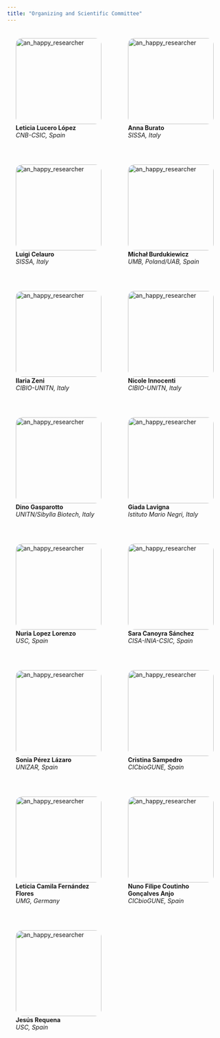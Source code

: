 ```yaml
---
title: "Organizing and Scientific Committee"
---
```


```{=html}
<div class="image-description-container">

  <div class="image-description">
    <div class="image">
      <img src="figures/comm/LLL_f.png" alt="an_happy_researcher" width="200" height="200" class="rounded-image">
    </div>
    <div class="description">
      <strong>Leticia Lucero López</strong><br>
      <em>CNB-CSIC, Spain</em>
    </div>
  </div>

  <div class="image-description">
    <div class="image">
      <img src="figures/comm/AB_fmtd.png" alt="an_happy_researcher" width="200" height="200" class="rounded-image">
    </div>
    <div class="description">
      <strong>Anna Burato</strong><br>
      <em>SISSA, Italy</em>
    </div>
  </div>

  <div class="image-description">
    <div class="image">
      <img src="figures/comm/LC.png" alt="an_happy_researcher" width="200" height="200" class="rounded-image">
    </div>
    <div class="description">
      <strong>Luigi Celauro</strong><br>
      <em>SISSA, Italy</em>
    </div>
  </div>

  <div class="image-description">
    <div class="image">
      <img src="figures/comm/MB_f.png" alt="an_happy_researcher" width="200" height="200" class="rounded-image">
    </div>
    <div class="description">
      <strong>Michał Burdukiewicz</strong><br>
      <em>UMB, Poland/UAB, Spain</em>
    </div>
  </div>

  <div class="image-description">
    <div class="image">
      <img src="figures/comm/IZ_f.png" alt="an_happy_researcher" width="200" height="200" class="rounded-image">
    </div>
    <div class="description">
      <strong>Ilaria Zeni</strong><br>
      <em>CIBIO-UNITN, Italy</em>
    </div>
  </div>

  <div class="image-description">
    <div class="image">
      <img src="figures/comm/NI_f.png" alt="an_happy_researcher" width="200" height="200" class="rounded-image">
    </div>
    <div class="description">
      <strong>Nicole Innocenti</strong><br>
      <em>CIBIO-UNITN, Italy</em>
    </div>
  </div>

  <div class="image-description">
    <div class="image">
      <img src="figures/comm/DG.png" alt="an_happy_researcher" width="200" height="200" class="rounded-image">
    </div>
    <div class="description">
      <strong>Dino Gasparotto</strong><br>
      <em>UNITN/Sibylla Biotech, Italy</em>
    </div>
  </div>

  <div class="image-description">
    <div class="image">
      <img src="figures/comm/GL_f.png" alt="an_happy_researcher" width="200" height="200" class="rounded-image">
    </div>
    <div class="description">
      <strong>Giada Lavigna</strong><br>
      <em>Istituto Mario Negri, Italy</em>
    </div>
  </div>

  <div class="image-description">
    <div class="image">
      <img src="figures/comm/NL.png" alt="an_happy_researcher" width="200" height="200" class="rounded-image">
    </div>
    <div class="description">
      <strong>Nuria Lopez Lorenzo</strong><br>
      <em>USC, Spain</em>
    </div>
  </div>

  <div class="image-description">
    <div class="image">
      <img src="figures/comm/SCS.png" alt="an_happy_researcher" width="200" height="200" class="rounded-image">
    </div>
    <div class="description">
      <strong>Sara Canoyra Sánchez</strong><br>
      <em>CISA-INIA-CSIC, Spain</em>
    </div>
  </div>

  <div class="image-description">
    <div class="image">
      <img src="figures/comm/SPL.png" alt="an_happy_researcher" width="200" height="200" class="rounded-image">
    </div>
    <div class="description">
      <strong>Sonia Pérez Lázaro</strong><br>
      <em>UNIZAR, Spain</em>
    </div>
  </div>

  <div class="image-description">
    <div class="image">
      <img src="figures/comm/CS.png" alt="an_happy_researcher" width="200" height="200" class="rounded-image">
    </div>
    <div class="description">
      <strong>Cristina Sampedro</strong><br>
      <em>CICbioGUNE, Spain</em>
    </div>
  </div>

  <div class="image-description">
    <div class="image">
      <img src="figures/comm/LF_f.png" alt="an_happy_researcher" width="200" height="200" class="rounded-image">
    </div>
    <div class="description">
      <strong>Leticia Camila Fernández Flores</strong><br>
      <em>UMG, Germany</em>
    </div>
  </div>

  <div class="image-description">
    <div class="image">
      <img src="figures/comm/NF.png" alt="an_happy_researcher" width="200" height="200" class="rounded-image">
    </div>
    <div class="description">
      <strong>Nuno Filipe Coutinho Gonçalves Anjo</strong><br>
      <em>CICbioGUNE, Spain</em>
    </div>
  </div>

  <div class="image-description">
    <div class="image">
      <img src="figures/comm/JR.png" alt="an_happy_researcher" width="200" height="200" class="rounded-image">
    </div>
    <div class="description">
      <strong>Jesús Requena</strong><br>
      <em>USC, Spain</em>
    </div>
  </div>
<!-- GHOSTS
  <div class="image-description">
    <div class="image">
      <img src="figures/comm/noise.jpg" alt="an_happy_researcher" width="200" height="200" class="rounded-image">
    </div>
    <div class="description">
      <strong>Basile Fornara</strong><br>
      <em>INRAE, France</em>
    </div>
  </div>
  <div class="image-description">
    <div class="image">
      <img src="figures/comm/noise.jpg" alt="an_happy_researcher" width="200" height="200" class="rounded-image">
    </div>
    <div class="description">
      <strong>Alba Marin Moreno</strong><br>
      <em>INRAE, France</em>
    </div>
  </div>
  <div class="image-description">
    <div class="image">
      <img src="figures/comm/noise.jpg" alt="an_happy_researcher" width="200" height="200" class="rounded-image">
    </div>
    <div class="description">
      <strong>Sabzehei Sanaz</strong><br>
      <em>USC, Spain</em>
    </div>
  </div>

  <div class="image-description">
    <div class="image">
      <img src="figures/comm/noise.jpg" alt="an_happy_researcher" width="200" height="200" class="rounded-image">
    </div>
    <div class="description">
      <strong>Cacheiro Vázquez Raúl</strong><br>
      <em>USC, Spain</em>
    </div>
  </div>

- Basile Fornara, INRAE, France
- Alba Marin Moreno, INRAE, France
-->
</div>

<style>
  .image-description-container {
    display: flex;
    flex-wrap: wrap;
    gap: 20px;
  }

  .image-description {
    flex: 1; /* Equal width for all cards */
    padding: 20px;
    text-align: left;
    /* font-size: 16px; */
  }

  .image {
    max-width: 100%;
    position: relative; /* Add this line to enable z-index */
  }
  .rounded-image {
    border-radius: 15px;/* 50%;*/
  }

</style>
```